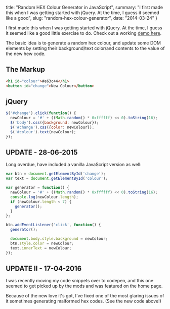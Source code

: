   title:  "Random HEX Colour Generator in JavaScript",
  summary: "I first made this when I was getting started with jQuery. At the time, I guess it seemed like a good",
  slug: "random-hex-colour-generator",
  date: "2014-03-24"
}

I first made this when I was getting started with jQuery. At the time, I guess it seemed like a good little exercise to do. Check out a working [demo here](http://codepen.io/alexpate/pen/oxddzg).

The basic idea is to generate a random hex colour, and update some DOM elements by setting their background/text color/and contents to the value of the new hew code.

## The Markup

```html
<h1 id="colour">#e63c44</h1>
<button id="change">New Colour</button>
```

## jQuery

```javascript
$('#change').click(function() {
  newColour = '#' + ((Math.random() * 0xffffff) << 0).toString(16);
  $('body').css({background: newColour});
  $('#change').css({color: newColour});
  $('#colour').text(newColour);
});
```

## UPDATE - 28-06-2015

Long overdue, have included a vanilla JavaScript version as well:

```javascript
var btn = document.getElementById('change');
var text = document.getElementById('colour');

var generator = function() {
  newColour = '#' + ((Math.random() * 0xffffff) << 0).toString(16);
  console.log(newColour.length);
  if (newColour.length < 7) {
    generator();
  }
};

btn.addEventListener('click', function() {
  generator();

  document.body.style.background = newColour;
  btn.style.color = newColour;
  text.innerText = newColour;
});
```

## UPDATE II - 17-04-2016

I was recently moving my code snippets over to codepen, and this one seemed to get picked up by the mods and was featured on the home page.

Because of the new love it's got, I've fixed one of the most glaring issues of it sometimes generating malformed hex codes. (See the new code above!)
